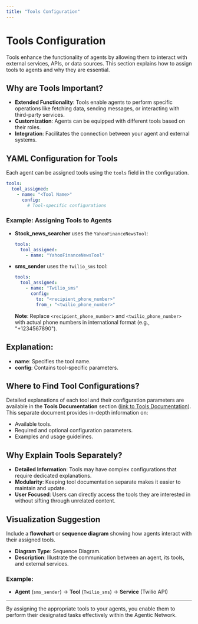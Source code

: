 ```yaml
---
title: "Tools Configuration"
---
```


# Tools Configuration

Tools enhance the functionality of agents by allowing them to interact with external services, APIs, or data sources. This section explains how to assign tools to agents and why they are essential.

## Why are Tools Important?

- **Extended Functionality**: Tools enable agents to perform specific operations like fetching data, sending messages, or interacting with third-party services.
- **Customization**: Agents can be equipped with different tools based on their roles.
- **Integration**: Facilitates the connection between your agent and external systems.

## YAML Configuration for Tools

Each agent can be assigned tools using the `tools` field in the configuration.

```yaml
tools:
  tool_assigned:
    - name: "<Tool Name>"
      config:
        # Tool-specific configurations
```

### Example: Assigning Tools to Agents

- **Stock_news_searcher** uses the `YahooFinanceNewsTool`:

  ```yaml
  tools:
    tool_assigned:
      - name: "YahooFinanceNewsTool"
  ```

- **sms_sender** uses the `Twilio_sms` tool:

  ```yaml
  tools:
    tool_assigned:
      - name: "Twilio_sms"
        config:
          to: "<recipient_phone_number>"
          from_: "<twilio_phone_number>"
  ```

  **Note**: Replace `<recipient_phone_number>` and `<twilio_phone_number>` with actual phone numbers in international format (e.g., "+1234567890").

## Explanation:

- **name**: Specifies the tool name.
- **config**: Contains tool-specific parameters.

## Where to Find Tool Configurations?

Detailed explanations of each tool and their configuration parameters are available in the **Tools Documentation** section ([link to Tools Documentation](/docs/AgenticNetwork/configuration/tools)). This separate document provides in-depth information on:

- Available tools.
- Required and optional configuration parameters.
- Examples and usage guidelines.

## Why Explain Tools Separately?

- **Detailed Information**: Tools may have complex configurations that require dedicated explanations.
- **Modularity**: Keeping tool documentation separate makes it easier to maintain and update.
- **User Focused**: Users can directly access the tools they are interested in without sifting through unrelated content.

## Visualization Suggestion

Include a **flowchart** or **sequence diagram** showing how agents interact with their assigned tools.

- **Diagram Type**: Sequence Diagram.
- **Description**: Illustrate the communication between an agent, its tools, and external services.

### Example:

- **Agent** (`sms_sender`) → **Tool** (`Twilio_sms`) → **Service** (Twilio API)

---

By assigning the appropriate tools to your agents, you enable them to perform their designated tasks effectively within the Agentic Network.